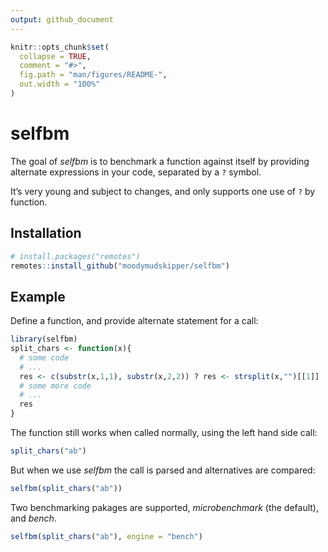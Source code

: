```yaml
---
output: github_document
---
```


<!-- README.md is generated from README.Rmd. Please edit that file -->

```r
knitr::opts_chunk$set(
  collapse = TRUE,
  comment = "#>",
  fig.path = "man/figures/README-",
  out.width = "100%"
)
```

# selfbm

The goal of *selfbm* is to benchmark a function against itself by providing alternate
expressions in your code, separated by a `?` symbol.

It's very young and subject to changes, and only supports one use of `?` by function.

## Installation

``` r
# install.packages("remotes")
remotes::install_github("moodymudskipper/selfbm")
```

## Example

Define a function, and provide alternate statement for a call:

```r
library(selfbm)
split_chars <- function(x){
  # some code
  # ...
  res <- c(substr(x,1,1), substr(x,2,2)) ? res <- strsplit(x,"")[[1]]
  # some more code
  # ...
  res
}
```

The function still works when called normally, using the left hand side call:

```r
split_chars("ab")
```

But when we use *selfbm* the call is parsed and alternatives are compared:

```r
selfbm(split_chars("ab"))
```

Two benchmarking pakages are supported, *microbenchmark* (the default), and
*bench*.

```r
selfbm(split_chars("ab"), engine = "bench")
```
